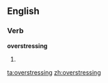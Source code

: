==English==

===Verb===
'''overstressing'''

# {{present participle of|[[overstress]]}}

[[ta:overstressing]]
[[zh:overstressing]]